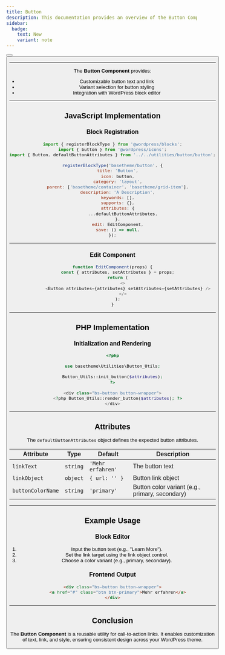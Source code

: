 ```yaml
---
title: Button
description: This documentation provides an overview of the Button Component, which renders customizable call-to-action buttons in WordPress blocks.
sidebar:
  badge:
    text: New
    variant: note
---
```




<Button title="Button Primary" color="primary"/>
<Button title="Button Secondary" color="secondary"/>

---

The **Button Component** provides:
- Customizable button text and link
- Variant selection for button styling
- Integration with WordPress block editor

---

## JavaScript Implementation

### Block Registration

```javascript
import { registerBlockType } from '@wordpress/blocks';
import { button } from '@wordpress/icons';
import { Button, defaultButtonAttributes } from '../../utilities/button/button';

registerBlockType('basetheme/button', {
    title: 'Button',
    icon: button,
    category: 'layout',
    parent: ['basetheme/container', 'basetheme/grid-item'],
    description: 'A Description',
    keywords: [],
    supports: {},
    attributes: {
        ...defaultButtonAttributes,
    },
    edit: EditComponent,
    save: () => null,
});
```

---

### Edit Component

```javascript
function EditComponent(props) {
    const { attributes, setAttributes } = props;
    return (
        <>
            <Button attributes={attributes} setAttributes={setAttributes} />
        </>
    );
}
```

---

## PHP Implementation

### Initialization and Rendering

```php
<?php

use basetheme\Utilities\Button_Utils;

Button_Utils::init_button($attributes);
?>

<div class="bs-button button-wrapper">
    <?php Button_Utils::render_button($attributes); ?>
</div>
```

---

## Attributes

The `defaultButtonAttributes` object defines the expected button attributes.

| Attribute         | Type     | Default          | Description                    |
|-------------------|----------|------------------|--------------------------------|
| `linkText`        | `string` | `'Mehr erfahren'`| The button text                |
| `linkObject`      | `object` | `{ url: '' }`    | Button link object             |
| `buttonColorName` | `string` | `'primary'`      | Button color variant (e.g., primary, secondary) |

---

## Example Usage

### Block Editor

1. Input the button text (e.g., "Learn More").
2. Set the link target using the link object control.
3. Choose a color variant (e.g., primary, secondary).

### Frontend Output

```html
<div class="bs-button button-wrapper">
    <a href="#" class="btn btn-primary">Mehr erfahren</a>
</div>
```

---

## Conclusion

The **Button Component** is a reusable utility for call-to-action links. It enables customization of text, link, and style, ensuring consistent design across your WordPress theme.
